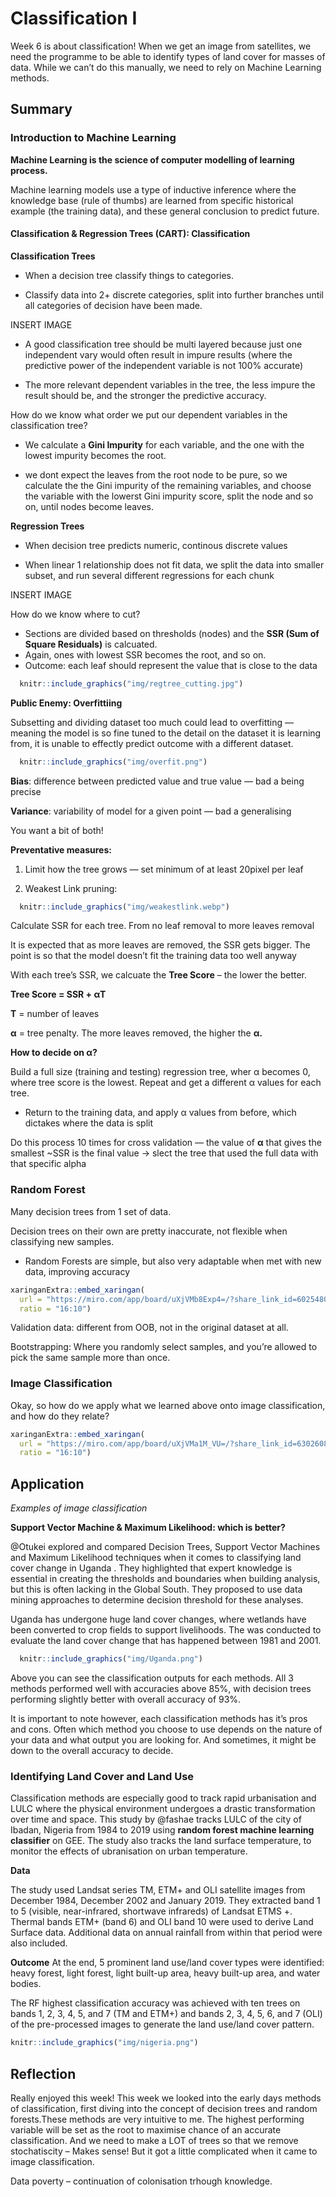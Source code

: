 # Classification I

Week 6 is about classification! When we get an image from satellites, we need the programme to be able to identify types of land cover for masses of data. While we can't do this manually, we need to rely on Machine Learning methods.

## Summary

### Introduction to Machine Learning

**Machine Learning is the science of computer modelling of learning process.**

Machine learning models use a type of inductive inference where the knowledge base (rule of thumbs) are learned from specific historical example (the training data), and these general conclusion to predict future.

#### Classification & Regression Trees (CART): Classification

**Classification Trees**

-   When a decision tree classify things to categories.

-   Classify data into 2+ discrete categories, split into further branches until all categories of decision have been made.

INSERT IMAGE

-   A good classification tree should be multi layered because just one independent vary would often result in impure results (where the predictive power of the independent variable is not 100% accurate)

-   The more relevant dependent variables in the tree, the less impure the result should be, and the stronger the predictive accuracy.

How do we know what order we put our dependent variables in the classification tree?

-   We calculate a **Gini Impurity** for each variable, and the one with the lowest impurity becomes the root.

-   we dont expect the leaves from the root node to be pure, so we calculate the the Gini impurity of the remaining variables, and choose the variable with the lowerst Gini impurity score, split the node and so on, until nodes become leaves.

**Regression Trees**

-   When decision tree predicts numeric, continous discrete values

-   When linear 1 relationship does not fit data, we split the data into smaller subset, and run several different regressions for each chunk

INSERT IMAGE

How do we know where to cut?

-   Sections are divided based on thresholds (nodes) and the **SSR (Sum of Square Residuals)** is calcuated.
-   Again, ones with lowest SSR becomes the root, and so on.
-   Outcome: each leaf should represent the value that is close to the data

```r
  knitr::include_graphics("img/regtree_cutting.jpg")
```

**Public Enemy: Overfittiing**

Subsetting and dividing dataset too much could lead to overfitting --- meaning the model is so fine tuned to the detail on the dataset it is learning from, it is unable to effectly predict outcome with a different dataset.

```r
  knitr::include_graphics("img/overfit.png")
```

**Bias**: difference between predicted value and true value --- bad a being precise

**Variance**: variability of model for a given point --- bad a generalising

You want a bit of both!

**Preventative measures:**

1.  Limit how the tree grows --- set minimum of at least 20pixel per leaf

2.  Weakest Link pruning:

```r
  knitr::include_graphics("img/weakestlink.webp")
```

Calculate SSR for each tree. From no leaf removal to more leaves removal

It is expected that as more leaves are removed, the SSR gets bigger. The point is so that the model doesn't fit the training data too well anyway

With each tree's SSR, we calcuate the **Tree Score** -- the lower the better.

**Tree Score = SSR + αT**

**T** = number of leaves

**α** = tree penalty. The more leaves removed, the higher the **α.**

**How to decide on α?**

Build a full size (training and testing) regression tree, wher α becomes 0, where tree score is the lowest. Repeat and get a different α values for each tree.

-   Return to the training data, and apply α values from before, which dictakes where the data is split

Do this process 10 times for cross validation --- the value of **α** that gives the smallest \~SSR is the final value → slect the tree that used the full data with that specific alpha

### Random Forest

Many decision trees from 1 set of data.

Decision trees on their own are pretty inaccurate, not flexible when classifying new samples.

-   Random Forests are simple, but also very adaptable when met with new data, improving accuracy

```r
xaringanExtra::embed_xaringan(
  url = "https://miro.com/app/board/uXjVMb8Exp4=/?share_link_id=602548066271",
  ratio = "16:10")
```

Validation data: different from OOB, not in the original dataset at all.

Bootstrapping: Where you randomly select samples, and you're allowed to pick the same sample more than once.

### Image Classification

Okay, so how do we apply what we learned above onto image classification, and how do they relate?

```r
xaringanExtra::embed_xaringan(
  url = "https://miro.com/app/board/uXjVMa1M_VU=/?share_link_id=630260854983",
  ratio = "16:10")
```

## Application
*Examples of image classification*

**Support Vector Machine & Maximum Likelihood: which is better?** 

@Otukei explored and compared Decision Trees, Support Vector Machines and Maximum Likelihood techniques when it comes to classifying land cover change in Uganda . They highlighted that expert knowledge is essential in creating the thresholds and boundaries when building analysis, but this is often lacking in the Global South. They proposed to use data mining approaches to determine decision threshold for these analyses.

Uganda has undergone huge land cover changes, where wetlands have been converted to crop fields to support livelihoods. The was conducted to evaluate the land cover change that has happened between 1981 and 2001.

```r
  knitr::include_graphics("img/Uganda.png")
```

Above you can see the classification outputs for each methods. All 3 methods performed well with accuracies above 85%, with decision trees performing slightly better with overall accuracy of 93%. 

It is important to note however, each classification methods has it's pros and cons. Often which method you choose to use depends on the nature of your data and what output you are looking for. And sometimes, it might be down to the overall accuracy to decide.

### Identifying Land Cover and Land Use
Classification methods are especially good to track rapid urbanisation and LULC where the physical environment undergoes a drastic transformation over time and space. This study by @fashae tracks LULC of the city of Ibadan, Nigeria from 1984 to 2019 using **random forest machine learning classifier** on GEE. The study also tracks the land surface temperature, to monitor the effects of ubranisation on urban temperature.

**Data**

The study used Landsat series TM, ETM+ and OLI satellite images from December 1984, December 2002 and January 2019. They extracted band 1 to 5 (visible, near-infrared, shortwave infrareds) of Landsat ETMS +. Thermal bands ETM+ (band 6) and OLI band 10 were used to derive Land Surface data. Additional data on annual rainfall from within that period were also included.

**Outcome**
At the end, 5 prominent land use/land cover types were identified: heavy forest, light forest, light built-up area, heavy built-up area, and water bodies.

The RF highest classification accuracy was achieved with ten trees on bands 1, 2, 3, 4, 5, and 7 (TM and ETM+) and bands 2, 3, 4, 5, 6, and 7 (OLI) of the pre-processed images to generate the land use/land cover pattern.

``` r
knitr::include_graphics("img/nigeria.png")
```

## Reflection

Really enjoyed this week! This week we looked into the early days methods of classification, first diving into the concept of decision trees and random forests.These methods are very intuitive to me. The highest performing variable will be set as the root to maximise chance of an accurate classification. And we need to make a LOT of trees so that we remove stochatiscity -- Makes sense!
But it got a little complicated when it came to image classification. 

Data poverty -- continuation of colonisation trhough knowledge.

